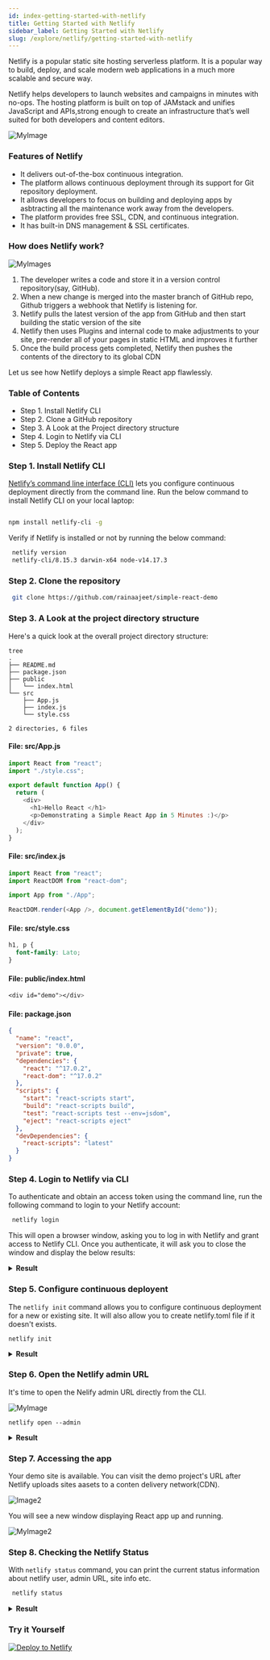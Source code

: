 ```yaml
---
id: index-getting-started-with-netlify
title: Getting Started with Netlify
sidebar_label: Getting Started with Netlify
slug: /explore/netlify/getting-started-with-netlify
---
```



Netlify is a popular static site hosting serverless platform. It is a popular way to build, deploy, and scale modern web applications in a much more scalable and secure way.  


Netlify helps developers to launch websites and campaigns in minutes with no-ops. The hosting platform is built on top of JAMstack and unifies JavaScript and APIs,strong enough to create an infrastructure that’s well suited for both developers and content editors.

![MyImage](netlify.png)

### Features of Netlify

- It delivers out-of-the-box continuous integration.
- The platform allows continuous deployment through its support for Git repository deployment.
- It allows developers to focus on building and deploying apps by asbtracting all the maintenance work away from the developers.
- The platform provides free SSL, CDN, and continuous integration.
- It has built-in DNS management & SSL certificates.

### How does Netlify work?

![MyImages](netlifyimage.png)

1. The developer writes a code and store it in a version control repository(say, GitHub).
2. When a new change is merged into the master branch of GitHub repo, Github triggers a webhook that Netlify is listening for. 
3. Netlify pulls the latest version of the app from GitHub and then start building the static version of the site
4. Netlify then uses Plugins and internal code to make adjustments to your site, pre-render all of your pages in static HTML and improves it further
5. Once the build process gets completed, Netlify then pushes the contents of the  directory to its global CDN

Let us see how Netlify deploys a simple React app flawlessly.

### Table of Contents

- Step 1. Install Netlify CLI
- Step 2. Clone a GitHub repository 
- Step 3. A Look at the Project directory structure
- Step 4. Login to Netlify via CLI
- Step 5. Deploy the React app

### Step 1. Install Netlify CLI


[Netlify’s command line interface (CLI)](https://cli.netlify.com/commands)  lets you configure continuous deployment directly from the command line.
Run the below command to install Netlify CLI on your local laptop:


```bash

npm install netlify-cli -g
```

Verify if Netlify is installed or not by running the below command:

```bash
 netlify version
 netlify-cli/8.15.3 darwin-x64 node-v14.17.3
```

### Step 2. Clone the repository

```bash
 git clone https://github.com/rainaajeet/simple-react-demo
```


### Step 3. A Look at the project directory structure

Here's a quick look at the overall project directory structure:

```
tree
.
├── README.md
├── package.json
├── public
│   └── index.html
└── src
    ├── App.js
    ├── index.js
    └── style.css

2 directories, 6 files
```

#### File: src/App.js


```javascript title="App.js"
import React from "react";
import "./style.css";

export default function App() {
  return (
    <div>
      <h1>Hello React </h1>
      <p>Demonstrating a Simple React App in 5 Minutes :)</p>
    </div>
  );
}
```

#### File: src/index.js

```javascript title="index.js"
import React from "react";
import ReactDOM from "react-dom";

import App from "./App";

ReactDOM.render(<App />, document.getElementById("demo"));
```

#### File: src/style.css

```css title="style.css"
h1, p {
  font-family: Lato;
}
```

#### File: public/index.html

```css title="index.html"
<div id="demo"></div>
```

#### File: package.json

```json title="package.json"
{
  "name": "react",
  "version": "0.0.0",
  "private": true,
  "dependencies": {
    "react": "^17.0.2",
    "react-dom": "^17.0.2"
  },
  "scripts": {
    "start": "react-scripts start",
    "build": "react-scripts build",
    "test": "react-scripts test --env=jsdom",
    "eject": "react-scripts eject"
  },
  "devDependencies": {
    "react-scripts": "latest"
  }
}
```


### Step 4. Login to Netlify via CLI

To authenticate and obtain an access token using the command line, run the following command to login to your Netlify account:



 ```bash
  netlify login
 ```
This will open a browser window, asking you to log in with Netlify and grant access to Netlify CLI.
Once you authenticate, it will ask you to close the window and display the below results:

<details><summary markdown="span"><strong>Result</strong></summary>

```
  Already logged in via netlify config on your machine

  Run netlify status for account details

  To see all available commands run: netlify help
```
</details>

### Step 5. Configure continuous deployent 

The ```netlify init``` command allows you to configure continuous deployment for a new or existing site. 
It will also allow you to create netlify.toml file if it doesn't exists.

```
netlify init  
```



<details><summary markdown="span"><strong>Result</strong></summary>

```
netlify init
? What would you like to do? +  Create & configure a new site
? Team: Redis
Choose a unique site name (e.g. the-awesome-rainaajeet-site.netlify.app) or leave it blank for a random name. You can update the site name later.
? Site name (optional): undefined

Site Created

Admin URL: https://app.netlify.com/sites/confident-bose-057afa
URL:       https://confident-bose-057afa.netlify.app
Site ID:   48d063c6-aa38-4bd3-9322-1669cec3daa9

Linked to confident-bose-057afa in /Users/ajeetraina/projects/netlifydemos/final/simple-react-demo/.netlify/state.json
? Your build command (hugo build/yarn run build/etc): react-scripts build
? Directory to deploy (blank for current dir): build
? Netlify functions folder: netlify/functions
? No netlify.toml detected. Would you like to create one with these build settings? Yes
Adding deploy key to repository...
Deploy key added!

Creating Netlify GitHub Notification Hooks...
Netlify Notification Hooks configured!

Success! Netlify CI/CD Configured!

This site is now configured to automatically deploy from github branches & pull requests

Next steps:

  git push       Push to your git repository to trigger new site builds
  netlify open   Open the Netlify admin URL of your site
```
</details>


### Step 6. Open the Netlify admin URL

It's time to open the Nelify admin URL directly from the CLI.


![MyImage](netlify_dashboard.png)

```
netlify open --admin
```

<details><summary markdown="span"><strong>Result</strong></summary>

```
Opening "confident-bose-057afa" site admin UI:
> https://app.netlify.com/sites/confident-bose-057afa
```
</details>



### Step 7. Accessing the app

Your demo site is available. You can visit the demo project's URL after Netlify uploads sites aasets to a conten delivery network(CDN).


![Image2](clicktoaccess.png)

You will see a new window displaying React app up and running.


![MyImage2](helloreact.png)

### Step 8. Checking the Netlify Status

With ```netlify status``` command, you can print the current status information about netlify user, admin URL, site info etc.

```bash
 netlify status
```

<details><summary markdown="span"><strong>Result</strong></summary>

```
netlify status
──────────────────────┐
 Current Netlify User │
──────────────────────┘
Email:  xx@xx.com
GitHub: xxx
Teams: 
  Redis: Collaborator
────────────────────┐
 Netlify Site Info  │
────────────────────┘
Current site: confident-bose-057afa
Netlify TOML: /Users/ajeetraina/projects/netlifydemos/final/simple-react-demo/netlify.toml
Admin URL:    https://app.netlify.com/sites/confident-bose-057afa
Site URL:     https://confident-bose-057afa.netlify.app
Site Id:      48d063c6-aa38-4bd3-9322-1669cec3daa9


```
</details>

### Try it Yourself

[![Deploy to Netlify](https://www.netlify.com/img/deploy/button.svg)](https://app.netlify.com/start/deploy?repository=https://github.com/rainaajeet/simple-react-demo)

